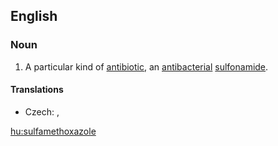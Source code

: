 ==English==
{{wikipedia}}
===Noun===
{{en-noun|-}}

# {{pharmaceutical drug}} A particular kind of [[antibiotic]], an [[antibacterial]] [[sulfonamide]].

====Translations====
{{trans-top|kind of antibiotic}}
* Czech: {{t|cs|sulfamethoxazol|m}}, {{t|cs|sulfametoxazol|m}}
{{trans-mid}}
{{trans-bottom}}

[[hu:sulfamethoxazole]]